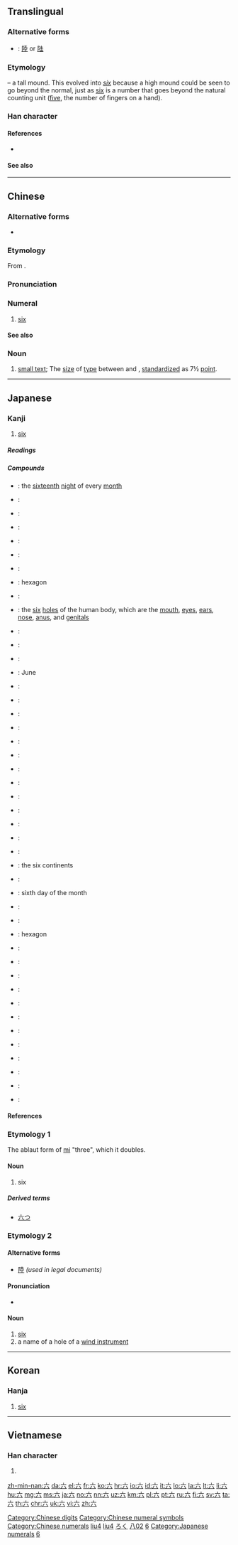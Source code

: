 {{also|大|穴|冘}}
==Translingual==
{{stroke order|type=animate}}

===Alternative forms===
* {{qualifier|Chinese financial form}}: [[陸]] or [[陆]]

===Etymology===
{{Han etyl}}
{{liushu|p}} – a tall mound. This evolved into ''[[six]]'' because a high mound could be seen to go beyond the normal, just as [[six]] is a number that goes beyond the natural counting unit ([[five]], the number of fingers on a hand).

===Han character===
{{Han char|rn=12|rad=八|as=02|sn=4|four=00800|canj=YC|ids=⿱亠八}}

====References====
* {{Han ref|kx=0127.010|dkj=|dj=|hdz=10241.090|uh=516D|ud=20845|bh=|bd=}}

====See also====
{{Chinese-numbers}}

[[Category:Chinese digits]]
[[Category:Chinese numeral symbols]]
[[Category:Chinese numerals]]

----

==Chinese==
{{zh-forms}}
{{cardinalbox|zh|5|6|7|五|七}}

===Alternative forms===
* {{q|banker's numeral}} {{zh-l|陸|tr=-}}

===Etymology===
From {{etyl|sit-pro|zh}} {{m|sit-pro|*d-(k-)ruk}}.

===Pronunciation===
{{zh-pron
|m=liù
|ma=y
|c=luk6
|h=pfs=liuk
|mn=la̍k/lio̍k
|mn_note=la̍k - vernacular; lio̍k - literary
|mn-t=lag8
|w=5loq
|mc=y
|oc=y
|cat=num
}}

===Numeral===
{{zh-num}}

# [[six]]

====See also====
{{Chinese-numbers}}

===Noun===
{{zh-noun}}

# {{lb|zh|printing}} [[small text]]; The [[size]] of [[type]] between {{zh-l|小五|[[little]] [[5]]}} and {{zh-l|小六|[[little]] [[6]]}}, [[standardize]]d as 7½ [[point]].

[[Category:Mandarin numeral symbols|liu4]]
[[Category:Chinese cardinal numbers|liu4]]
{{zh-cat|Beginning}}

----

==Japanese==
{{cardinalbox|ja|5|6|7|五|七}}

===Kanji===
{{ja-kanji|grade=1|rs=八02}}

# [[six]]

=====Readings=====
{{ja-readings|on=[[ろく]] (''roku'') [[りく]] (''riku'')|kun=[[む]] (''mu''), [[むつ]] ([[六つ]], ''mutsu''), [[むっつ]] ([[六つ]], ''muttsu''), [[むい]] (''mui'')|nanori=[[く]] (''ku''), [[むつ]] (''mutsu''), [[ろつ]] (''rotsu'')}}

=====Compounds=====
{{der-top|Compounds}}
* {{ja-r|十六夜|いざよい}}: the [[sixteenth]] [[night]] of every [[month]]
* {{ja-r|九六|くんろく}}:
* {{ja-r|四分六|しぶろく}}:
* {{ja-r|甚六|じんろく}}:
* {{ja-r|双六|すごろく}}:
* {{ja-r|宿六|やどろく}}:
* {{ja-r|六花|りっか}}:
* {{ja-r|六角|ろっかく}}: hexagon
* {{ja-r|六感|ろっかん}}:
* {{ja-r|六穴|ろっけつ}}: the [[six]] [[hole]]s of the human body, which are the [[mouth]], [[eye]]s, [[ear]]s, [[nose]], [[anus]], and [[genital]]s
* {{ja-r|表六玉|ひょうろくだま}}:
* {{ja-r|一六銀行|いちろくぎんこう}}:
* {{ja-r|三十六計|さんじゅうろっけい}}:
* {{ja-r|六月|ろくがつ}}: June
* {{ja-r|六号記事|ろくごうきじ}}:
* {{ja-r|六合|りくごう}}:
* {{ja-r|六根清浄|ろっこんしょうじょう}}:
* {{ja-r|六三制|ろくさんせい}}:
* {{ja-r|四六時中|しろくじちゅう}}:
* {{ja-r|二六時中|にろくじちゅう}}:
* {{ja-r|六識|ろくしき}}:
* {{ja-r|六尺|ろくしゃく}}:
* {{ja-r|六書|りくしょ}}:
* {{ja-r|一六勝負|いちろくしょうぶ}}:
{{der-mid}}
* {{ja-r|六情|ろくじょう}}:
* {{ja-r|六親|ろくしん}}:
* {{ja-r|南斗六星|なんとろくせい}}:
* {{ja-r|六大州|ろくだいしゅう}}: the six continents
* {{ja-r|六道|ろくどう}}:
* {{ja-r|六日|むいか}}: sixth day of the month
* {{ja-r|六波羅蜜|ろくはらみつ}}:
* {{ja-r|六部|ろくぶ}}:
* {{ja-r|六辺形|ろくへんげい}}: hexagon
* {{ja-r|六分|ろっぷん}}:
* {{ja-r|六方|ろっぽう}}:
* {{ja-r|六法全書|ろっぽうぜんしょ}}:
* {{ja-r|六本|ろっぽん}}:
* {{ja-r|六面体|ろくめんたい}}:
* {{ja-r|六曜|ろくよう}}:
* {{ja-r|六連星|ろくねんせい}}:
* {{ja-r|六連発|ろくねんぱつ}}:
* {{ja-r|六腑|ろっぷ}}:
* {{ja-r|三面六臂|さんめんろっぴ}}:
* {{ja-r|八面六臂|はちめんろっぴ}}:
* {{ja-r|六韜三略|りくとうさんりゃく}}:
{{der-bottom}}

====References====
{{ja-kref
|jis=4F3B
|kuten=4727
|shift=985A
|euc=CFBB
|freq=96
|nelson=283
|newnelson=371
|halpern=1965
|kld=1244
|heisig=6
|tuttle=2j2.2
}}

===Etymology 1===
The ablaut form of [[三|mi]] "three", which it doubles.

====Noun====
{{ja-noun|む}}

# six

=====Derived terms=====
* [[六つ]]

===Etymology 2===

====Alternative forms====
* [[陸]] ''(used in legal documents)''

====Pronunciation====
* {{IPA|/ro.kuꜜ/|[ɽo̞˨.kɯᵝ˦]|lang=ja}}

====Noun====
{{ja-noun|ろく}}

# [[six]]
# a name of a hole of a [[wind instrument]]

[[Category:1000 Japanese basic words|ろく]]
[[Category:Grade 1 kanji|八02]]
[[Category:Japanese numeral symbols|6]]
[[Category:Japanese numerals]]

----

==Korean==

===Hanja===
{{ko-hanja|hangeul=[[륙]]([[육]])|rv=ryuk (yuk)|mr=ryuk (yuk)|y=lyuk (<sup>l</sup>yuk)|eumhun=여섯|ehrv=yeoseot|ehmr=yŏsŏt|ehy=yeses}}

# [[six]]

[[Category:Korean numeral symbols|6]]

----

==Vietnamese==

===Han character===
{{vi-hantu|[[lục]], [[lúc]], [[lúc]], [[lụt]]|rs=八02}}

# {{defn|lang=vi|sort=八02}}

[[zh-min-nan:六]]
[[da:六]]
[[el:六]]
[[fr:六]]
[[ko:六]]
[[hr:六]]
[[io:六]]
[[id:六]]
[[it:六]]
[[lo:六]]
[[la:六]]
[[lt:六]]
[[li:六]]
[[hu:六]]
[[mg:六]]
[[ms:六]]
[[ja:六]]
[[no:六]]
[[nn:六]]
[[uz:六]]
[[km:六]]
[[pl:六]]
[[pt:六]]
[[ru:六]]
[[fi:六]]
[[sv:六]]
[[ta:六]]
[[th:六]]
[[chr:六]]
[[uk:六]]
[[vi:六]]
[[zh:六]]